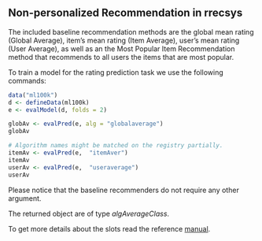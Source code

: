 <!--
%\VignetteEngine{knitr::knitr}
%\VignetteIndexEntry{Non-personalized recommendations}
-->

## Non-personalized Recommendation in rrecsys

The included baseline recommendation methods are the global mean rating (Global Average), item’s mean rating (Item Average), user's mean rating (User Average), as well as an the Most Popular Item Recommendation method that recommends to all users the items that are most popular. 

<!--The "Most Mopular Item Recommendation" algorithm is the simplest implementation for item recommendations.
Every item will be ordered based on the number of times that it has been rated positively. 
A recommendation for a user will be the list of most popular items in the data set that the user has not chosen yet. -->

To train a model for the rating prediction task we use the following commands:

```r
data("ml100k")
d <- defineData(ml100k)
e <- evalModel(d, folds = 2)

globAv <- evalPred(e, alg = "globalaverage")
globAv

# Algorithm names might be matched on the registry partially.
itemAv <- evalPred(e,  "itemAver")
itemAv
userAv <- evalPred(e,  "useraverage")
userAv
```
Please notice that the baseline recommenders do not require any other argument.

The returned object are of type _algAverageClass_. 

To get more details about the slots read the reference [manual](https://CRAN.R-project.org/package=rrecsys). 
